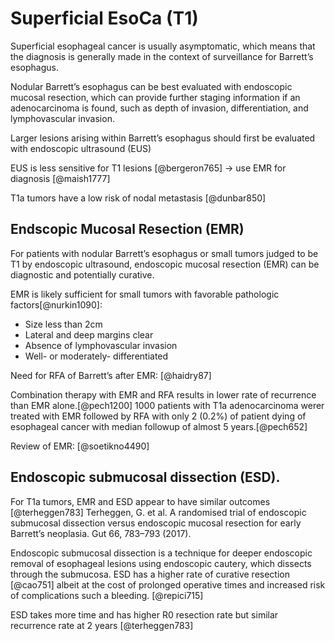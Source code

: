 # Superficial EsoCa (T1) {#superficial}

Superficial esophageal cancer is usually asymptomatic, which means that the diagnosis is generally made in the context of surveillance for Barrett's esophagus.

Nodular Barrett's esophagus can be best evaluated with endoscopic mucosal resection, which can provide further staging information if an adenocarcinoma is found, such as depth of invasion, differentiation, and lymphovascular invasion.

Larger lesions arising within Barrett's esophagus should first be evaluated with endoscopic ultrasound (EUS)

EUS is less sensitive for T1 lesions [@bergeron765] -\> use EMR for diagnosis [@maish1777]

T1a tumors have a low risk of nodal metastasis [@dunbar850]

## Endscopic Mucosal Resection (EMR) {#emr}

For patients with nodular Barrett's esophagus or small tumors judged to be T1 by endoscopic ultrasound, endoscopic mucosal resection (EMR) can be diagnostic and potentially curative.

EMR is likely sufficient for small tumors with favorable pathologic factors[@nurkin1090]:

-   Size less than 2cm
-   Lateral and deep margins clear
-   Absence of lymphovascular invasion
-   Well- or moderately- differentiated

Need for RFA of Barrett's after EMR: [@haidry87]

Combination therapy with EMR and RFA results in lower rate of recurrence than EMR alone.[@pech1200] 1000 patients with T1a adenocarcinoma werer treated with EMR followed by RFA with only 2 (0.2%) of patient dying of esophageal cancer with median followup of almost 5 years.[@pech652]

Review of EMR: [@soetikno4490] <!---JCO 2005--->

## Endoscopic submucosal dissection (ESD). {#esd}

For T1a tumors, EMR and ESD appear to have similar outcomes [@terheggen783] Terheggen, G. et al. A randomised trial of endoscopic submucosal
dissection versus endoscopic mucosal resection for early Barrett’s
neoplasia. Gut 66, 783–793 (2017).

Endoscopic submucosal dissection is a technique for deeper endoscopic removal of esophageal lesions using endoscopic cautery, which dissects through the submucosa. ESD has a higher rate of curative resection [@cao751] albeit at the cost of prolonged operative times and increased risk of complications such a bleeding. [@repici715]

ESD takes more time and has higher R0 resection rate but similar recurrence rate at 2 years [@terheggen783]
